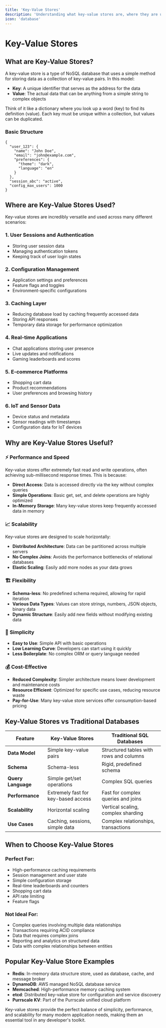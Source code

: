 ```yaml
---
title: 'Key-Value Stores'
description: 'Understanding what key-value stores are, where they are used, and why they are useful'
icon: 'database'
---
```


# Key-Value Stores

## What are Key-Value Stores?

A key-value store is a type of NoSQL database that uses a simple method for storing data as a collection of key-value pairs. In this model:

- **Key**: A unique identifier that serves as the address for the data
- **Value**: The actual data that can be anything from a simple string to complex objects

Think of it like a dictionary where you look up a word (key) to find its definition (value). Each key must be unique within a collection, but values can be duplicated.

### Basic Structure

```
{
  "user_123": {
    "name": "John Doe",
    "email": "john@example.com",
    "preferences": {
      "theme": "dark",
      "language": "en"
    }
  },
  "session_abc": "active",
  "config_max_users": 1000
}
```

## Where are Key-Value Stores Used?

Key-value stores are incredibly versatile and used across many different scenarios:

### 1. **User Sessions and Authentication**
- Storing user session data
- Managing authentication tokens
- Keeping track of user login states

### 2. **Configuration Management**
- Application settings and preferences
- Feature flags and toggles
- Environment-specific configurations

### 3. **Caching Layer**
- Reducing database load by caching frequently accessed data
- Storing API responses
- Temporary data storage for performance optimization

### 4. **Real-time Applications**
- Chat applications storing user presence
- Live updates and notifications
- Gaming leaderboards and scores

### 5. **E-commerce Platforms**
- Shopping cart data
- Product recommendations
- User preferences and browsing history

### 6. **IoT and Sensor Data**
- Device status and metadata
- Sensor readings with timestamps
- Configuration data for IoT devices

## Why are Key-Value Stores Useful?

### ⚡ **Performance and Speed**
Key-value stores offer extremely fast read and write operations, often achieving sub-millisecond response times. This is because:

- **Direct Access**: Data is accessed directly via the key without complex queries
- **Simple Operations**: Basic get, set, and delete operations are highly optimized
- **In-Memory Storage**: Many key-value stores keep frequently accessed data in memory

### 📈 **Scalability**
Key-value stores are designed to scale horizontally:

- **Distributed Architecture**: Data can be partitioned across multiple servers
- **No Complex Joins**: Avoids the performance bottlenecks of relational databases
- **Elastic Scaling**: Easily add more nodes as your data grows

### 🏗️ **Flexibility**
- **Schema-less**: No predefined schema required, allowing for rapid iteration
- **Various Data Types**: Values can store strings, numbers, JSON objects, binary data
- **Dynamic Structure**: Easily add new fields without modifying existing data

### 🔧 **Simplicity**
- **Easy to Use**: Simple API with basic operations
- **Low Learning Curve**: Developers can start using it quickly
- **Less Boilerplate**: No complex ORM or query language needed

### 💰 **Cost-Effective**
- **Reduced Complexity**: Simpler architecture means lower development and maintenance costs
- **Resource Efficient**: Optimized for specific use cases, reducing resource waste
- **Pay-for-Use**: Many key-value store services offer consumption-based pricing

## Key-Value Stores vs Traditional Databases

| Feature | Key-Value Stores | Traditional SQL Databases |
|---------|------------------|---------------------------|
| **Data Model** | Simple key-value pairs | Structured tables with rows and columns |
| **Schema** | Schema-less | Rigid, predefined schema |
| **Query Language** | Simple get/set operations | Complex SQL queries |
| **Performance** | Extremely fast for key-based access | Fast for complex queries and joins |
| **Scalability** | Horizontal scaling | Vertical scaling, complex sharding |
| **Use Cases** | Caching, sessions, simple data | Complex relationships, transactions |

## When to Choose Key-Value Stores

### **Perfect For:**
- High-performance caching requirements
- Session management and user state
- Simple configuration storage
- Real-time leaderboards and counters
- Shopping cart data
- API rate limiting
- Feature flags

### **Not Ideal For:**
- Complex queries involving multiple data relationships
- Transactions requiring ACID compliance
- Data that requires complex joins
- Reporting and analytics on structured data
- Data with complex relationships between entities

## Popular Key-Value Store Examples

- **Redis**: In-memory data structure store, used as database, cache, and message broker
- **DynamoDB**: AWS managed NoSQL database service
- **Memcached**: High-performance memory caching system
- **etcd**: Distributed key-value store for configuration and service discovery
- **Purrscale KV**: Part of the Purrscale unified cloud platform

Key-value stores provide the perfect balance of simplicity, performance, and scalability for many modern application needs, making them an essential tool in any developer's toolkit.
